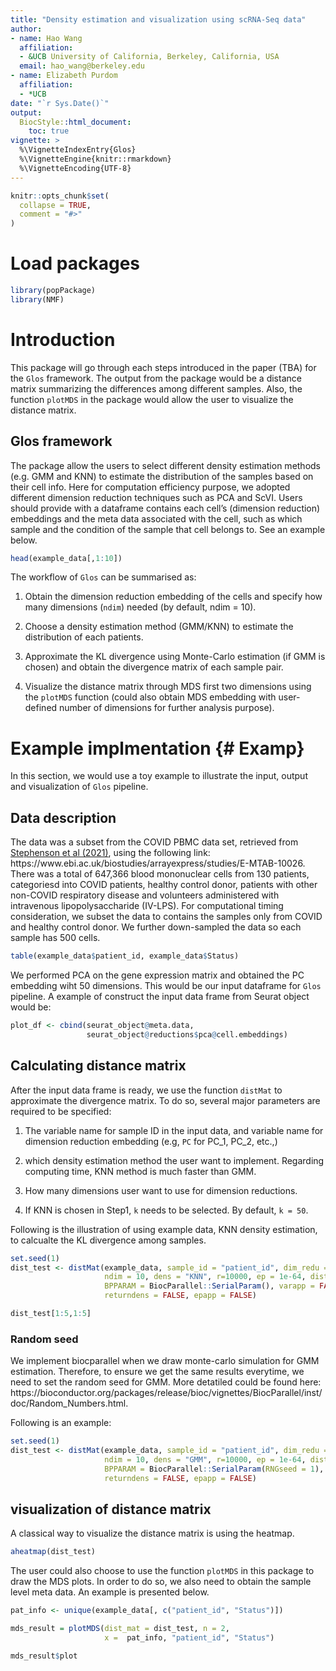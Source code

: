 ```yaml
---
title: "Density estimation and visualization using scRNA-Seq data"
author:
- name: Hao Wang
  affiliation:
  - &UCB University of California, Berkeley, California, USA
  email: hao_wang@berkeley.edu
- name: Elizabeth Purdom
  affiliation:
  - *UCB
date: "`r Sys.Date()`"
output: 
  BiocStyle::html_document:
    toc: true
vignette: >
  %\VignetteIndexEntry{Glos}
  %\VignetteEngine{knitr::rmarkdown}
  %\VignetteEncoding{UTF-8}
---
```


```r
knitr::opts_chunk$set(
  collapse = TRUE,
  comment = "#>"
)
```

# Load packages {-}

```r
library(popPackage)
library(NMF)
```

# Introduction {#Intro}

This package will go through each steps introduced in the paper (TBA) for the ``Glos`` framework. The output from the package would be a distance matrix summarizing the differences among different samples. Also, the function `plotMDS` in the package would allow the user to visualize the distance matrix.  

## Glos framework

The package allow the users to select different density estimation methods (e.g. GMM and KNN) to estimate the distribution of the samples based on their cell info. Here for computation efficiency purpose, we adopted different dimension reduction techniques such as PCA and ScVI. Users should provide with a dataframe contains each cell's (dimension reduction) embeddings and the meta data associated with the cell, such as which sample and the condition of the sample that cell belongs to. See an example below.


```r
head(example_data[,1:10])
```

The workflow of ``Glos`` can be summarised as:

1. Obtain the dimension reduction embedding of the cells and specify how many dimensions (`ndim`) needed (by default, ndim = 10).

2. Choose a density estimation method (GMM/KNN) to estimate the distribution of each patients.

3. Approximate the KL divergence using Monte-Carlo estimation (if GMM is chosen) and obtain the divergence matrix of each sample pair.

4. Visualize the distance matrix through MDS first two dimensions using the `plotMDS` function (could also obtain MDS embedding with user-defined number of dimensions for further analysis purpose).


# Example implmentation {# Examp}

In this section, we would use a toy example to illustrate the input, output and visualization of `Glos` pipeline. 

## Data description

The data was a subset from the COVID PBMC data set, retrieved from [Stephenson et al (2021)](https://doi.org/10.1038/s41591-021-01329-2), using the following link: https://www.ebi.ac.uk/biostudies/arrayexpress/studies/E-MTAB-10026. There was a total of 647,366 blood mononuclear cells from 130 patients, categoriesd into COVID patients, healthy control donor, patients with other non-COVID respiratory disease and volunteers administered with intravenous lipopolysaccharide (IV-LPS). For computational timing consideration, we subset the data to contains the samples only from COVID and healthy control donor. We further down-sampled the data so each sample has 500 cells.

```r
table(example_data$patient_id, example_data$Status)
```

We performed PCA on the gene expression matrix and obtained the PC embedding wiht 50 dimensions. This would be our input dataframe for ``Glos`` pipeline. A example of construct the input data frame from Seurat object would be:

```r
plot_df <- cbind(seurat_object@meta.data, 
                 seurat_object@reductions$pca@cell.embeddings)
```


## Calculating distance matrix

After the input data frame is ready, we use the function `distMat` to approximate the divergence matrix. To do so, several major parameters are required to be specified:

1. The variable name for sample ID in the input data, and variable name for dimension reduction embedding (e.g, `PC` for PC_1, PC_2, etc.,)

2. which density estimation method the user want to implement. Regarding computing time, KNN method is much faster than GMM.

2. How many dimensions user want to use for dimension reductions.

3. If KNN is chosen in Step1, `k` needs to be selected. By default, `k = 50`.

Following is the illustration of using example data, KNN density estimation, to calcualte the KL divergence among samples.

```r
set.seed(1)
dist_test <- distMat(example_data, sample_id = "patient_id", dim_redu = "PC",
                     ndim = 10, dens = "KNN", r=10000, ep = 1e-64, dist_mat = "KL",
                     BPPARAM = BiocParallel::SerialParam(), varapp = FALSE,
                     returndens = FALSE, epapp = FALSE)

dist_test[1:5,1:5]
```

### Random seed 

We implement biocparallel when we draw monte-carlo simulation for GMM estimation. Therefore, to ensure we get the same results everytime, we need to set the random seed for GMM. More detatiled could be found here: https://bioconductor.org/packages/release/bioc/vignettes/BiocParallel/inst/doc/Random_Numbers.html.


Following is an example:

```r
set.seed(1)
dist_test <- distMat(example_data, sample_id = "patient_id", dim_redu = "PC",
                     ndim = 10, dens = "GMM", r=10000, ep = 1e-64, dist_mat = "KL",
                     BPPARAM = BiocParallel::SerialParam(RNGseed = 1), varapp = FALSE,
                     returndens = FALSE, epapp = FALSE)
```


## visualization of distance matrix

A classical way to visualize the distance matrix is using the heatmap. 

```r


aheatmap(dist_test)
```


The user could also choose to use the function `plotMDS` in this package to draw the MDS plots. In order to do so, we also need to obtain the sample level meta data. An example is presented below.

```r
pat_info <- unique(example_data[, c("patient_id", "Status")])

mds_result = plotMDS(dist_mat = dist_test, n = 2,
                     x =  pat_info, "patient_id", "Status")

mds_result$plot
```


